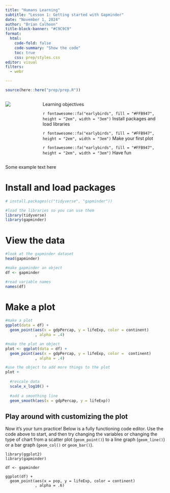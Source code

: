 ```yaml
---
title: "Humans Learning"
subtitle: "Lesson 1: Getting started with Gapminder"
date: "November 1, 2024"
author: "Brian Calhoon"
title-block-banner: "#C9C9C9"
format: 
  html:
    code-fold: false
    code-summary: "Show the code"
    toc: true
    css: prep/styles.css
editor: visual
filters: 
  - webr

---
```


```r
source(here::here("prep/prep.R"))
```

:::: {.columns} 

::: {.column width="20%"}
![](prep/humanslearning.png)

:::

::: {.column width="80%"}

::: box

::: box-header
Learning objectives

`r fontawesome::fa("earlybirds", fill = "#FFB947", height = "2em", width = "3em")` Install packages and load libraries

`r fontawesome::fa("earlybirds", fill = "#FFB947", height = "2em", width = "3em")` Make your first plot

`r fontawesome::fa("earlybirds", fill = "#FFB947", height = "2em", width = "3em")` Have fun

:::

:::

:::

::::

::: box-container
Some example text here
:::

# Install and load packages


```r
# install.packages(c("tidyverse", "gapminder"))

#load the libraries so you can use them
library(tidyverse)
library(gapminder)


```

# View the data

```r

#look at the gapminder dataset
head(gapminder)

#make gapminder an object
df <- gapminder

#read variable names
names(df)

```

# Make a plot

```r

#make a plot
ggplot(data = df) +
  geom_point(aes(x = gdpPercap, y = lifeExp, color = continent)
             , alpha = .4) 

#make the plot an object
plot <- ggplot(data = df) +
  geom_point(aes(x = gdpPercap, y = lifeExp, color =  continent)
             , alpha = .4) 
```

```r
#use the object to add more things to the plot
plot +  
  
  #rescale data
  scale_x_log10() + 
  
  #add a smoothing line
  geom_smooth(aes(x = gdpPercap, y = lifeExp))
```

## Play around with customizing the plot

Now it's your turn practice! Below is a fully functioning code editor. Use the code above to start, and then try changing the variables or changing the type of chart from a scatter plot (`geom_point()`) to a line graph (`geom_line()`) or a bar graph (`geom_col()` or `geom_bar()`). 
```webr-r
library(ggplot2)
library(gapminder)

df <- gapminder

ggplot(df) +
  geom_point(aes(x = pop, y = lifeExp, color = continent)
             , alpha = .6)

```
